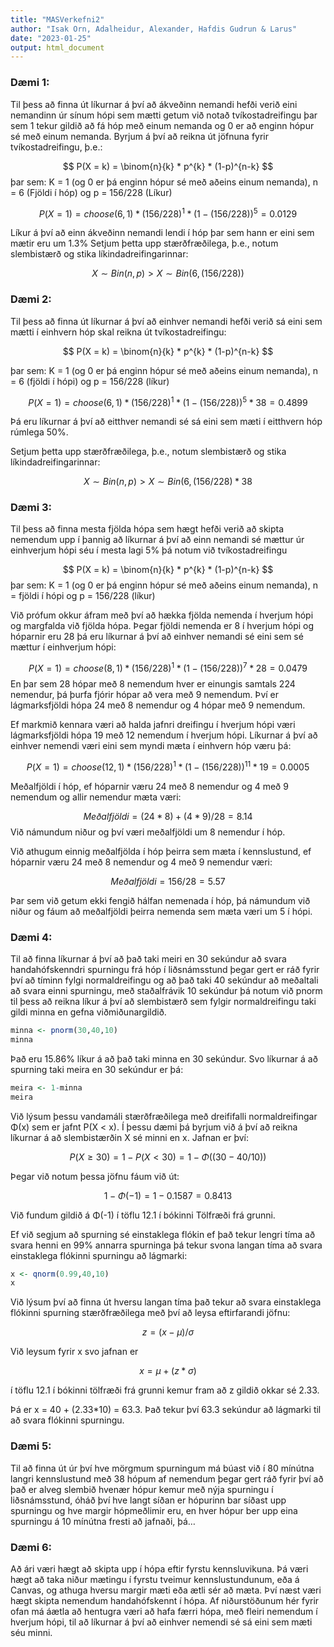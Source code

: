 ```yaml
---
title: "MASVerkefni2"
author: "Isak Orn, Adalheidur, Alexander, Hafdis Gudrun & Larus"
date: "2023-01-25"
output: html_document
---
```


### Dæmi 1: 

  Til þess að finna út líkurnar á því að ákveðinn nemandi hefði verið eini nemandinn úr sínum hópi sem mætti getum við notað tvíkostadreifingu þar sem 1 tekur gildið að fá hóp með einum nemanda og 0 er að enginn hópur sé með einum nemanda.
  Byrjum á því að reikna út jöfnuna fyrir tvíkostadreifingu, þ.e.:
  
$$
P(X = k) = \binom{n}{k} * p^{k} * (1-p)^{n-k}
$$
    þar sem:
      K = 1 (og 0 er þá enginn hópur sé með aðeins einum nemanda),
      n = 6 (Fjöldi í hóp) og
      p = 156/228 (Líkur) 
      
$$
P(X = 1) = choose(6, 1)*(156/228)^1*(1-(156/228))^5 = 0.0129
$$
  
  Líkur á því að einn ákveðinn nemandi lendi í hóp þar sem hann er eini sem mætir eru um 1.3%
  Setjum þetta upp stærðfræðilega, þ.e., notum slembistærð og stika líkindadreifingarinnar:
  
$$
      X \sim Bin(n,p) > X \sim Bin(6, (156/228))
$$

    
### Dæmi 2:
  Til þess að finna út líkurnar á því að einhver nemandi hefði verið sá eini sem mætti í einhvern hóp skal reikna út tvíkostadreifingu: 
  
$$
P(X = k) = \binom{n}{k}  * p^{k} * (1-p)^{n-k}
$$
 
   þar sem:
    K = 1 (og 0 er þá enginn hópur sé með aðeins einum nemanda),
    n = 6 (fjöldi í hópi) og
    p = 156/228 (líkur)

    
$$
  P(X = 1) = choose(6, 1)*(156/228)^1*(1-(156/228))^5 * 38 = 0.4899
$$
  
  Þá eru líkurnar á því að eitthver nemandi sé sá eini sem mæti í eitthvern hóp rúmlega 50%.

  Setjum þetta upp stærðfræðilega, þ.e., notum slembistærð og stika líkindadreifingarinnar:
  
$$
      X \sim Bin(n,p) > X \sim Bin(6, (156/228) * 38 
$$

### Dæmi 3: 
  Til þess að finna mesta fjölda hópa sem hægt hefði verið að skipta nemendum upp í þannig að líkurnar á því að einn nemandi sé mættur úr einhverjum hópi séu í mesta lagi 5% þá notum við tvíkostadreifingu
  
$$
P(X = k) = \binom{n}{k} * p^{k} * (1-p)^{n-k}
$$
 þar sem:
    K = 1 (og 0 er þá enginn hópur sé með aðeins einum nemanda),
    n = fjöldi í hópi og
    p = 156/228 (líkur)

Við prófum okkur áfram með því að hækka fjölda nemenda í hverjum hópi og margfalda við fjölda hópa. Þegar fjöldi nemenda er 8 í hverjum hópi og hóparnir eru 28 þá eru líkurnar á því að einhver nemandi sé eini sem sé mættur í einhverjum hópi: 
    
    
$$
P(X = 1) = choose(8, 1) * (156/228)^1 * (1 - (156/228))^7 * 28 = 0.0479
$$
En þar sem 28 hópar með 8 nemendum hver er einungis samtals 224 nemendur, þá þurfa fjórir hópar að vera með 9 nemendum. Því er lágmarksfjöldi hópa 24 með 8 nemendur og 4 hópar með 9 nemendum. 

  Ef markmið kennara væri að halda jafnri dreifingu í hverjum hópi væri lágmarksfjöldi hópa 19 með 12 nemendum í hverjum hópi. Líkurnar á því að einhver nemendi væri eini sem myndi mæta í einhvern hóp væru þá:

$$
P(X = 1) = choose(12, 1) * (156/228)^1 * (1 - (156/228))^{11} * 19 = 0.0005
$$

Meðalfjöldi í hóp, ef hóparnir væru 24 með 8 nemendur og 4 með 9 nemendum og allir nemendur mæta væri:

$$
Meðalfjöldi = (24 * 8) + (4 * 9) / 28 = 8.14
$$
Við námundum niður og því væri meðalfjöldi um 8 nemendur í hóp. 


Við athugum einnig meðalfjölda í hóp þeirra sem mæta í kennslustund, ef hóparnir væru 24 með 8 nemendur og 4 með 9 nemendur væri:

$$
Meðalfjöldi = 156 / 28 = 5.57
$$

Þar sem við getum ekki fengið hálfan nemenada í hóp, þá námundum við niður og fáum að meðalfjöldi þeirra nemenda sem mæta væri um 5 í hópi. 

### Dæmi 4:
  Til að finna líkurnar á því að það taki meiri en 30 sekúndur að svara handahófskenndri spurningu frá hóp í liðsnámsstund þegar gert er ráð fyrir því að tíminn fylgi normaldreifingu og að það taki 40 sekúndur að meðaltali að svara einni spurningu, með staðalfrávik 10 sekúndur þá notum við pnorm til þess að reikna líkur á því að slembistærð sem fylgir normaldreifingu taki gildi minna en gefna viðmiðunargildið. 

```r

minna <- pnorm(30,40,10)
minna
```

Það eru 15.86% líkur á að það taki minna en 30 sekúndur. Svo líkurnar á að spurning taki meira en 30 sekúndur er þá:

```r
meira <- 1-minna
meira
```


Við lýsum þessu vandamáli stærðfræðilega með dreififalli normaldreifingar Φ(x) sem er jafnt P(X < x). Í þessu dæmi þá byrjum við á því að reikna líkurnar á að slembistærðin X sé minni en x. 
Jafnan er því: 

$$
P(X \ge 30) = 1-P(X<30) = 1-Φ((30-40/10))
$$

Þegar við notum þessa jöfnu fáum við út:

$$
1-Φ(-1) = 1-0.1587 = 0.8413
$$

Við fundum gildið á Φ(-1) í töflu 12.1 í bókinni Tölfræði frá grunni. 

  Ef við segjum að spurning sé einstaklega flókin ef það tekur lengri tíma að svara henni en 99% annarra spurninga þá tekur svona langan tíma að svara einstaklega flókinni spurningu að lágmarki:

```r
x <- qnorm(0.99,40,10)
x
```

Við lýsum því að finna út hversu langan tíma það tekur að svara einstaklega flókinni spurning stærðfræðilega með því að leysa eftirfarandi jöfnu: 

$$
z=(x-μ)/σ
$$

Við leysum fyrir x svo jafnan er 

$$
x=μ+(z*σ)
$$

í töflu 12.1 í bókinni tölfræði frá grunni kemur fram að z gildið okkar sé 2.33. 

  Þá er x = 40 + (2.33*10) = 63.3. Það tekur því 63.3 sekúndur að lágmarki til að svara flókinni spurningu.

### Dæmi 5:
  Til að finna út úr því hve mörgmum spurningum má búast við í 80 mínútna langri kennslustund með 38 hópum af nemendum þegar gert ráð fyrir því að það er alveg slembið hvenær hópur kemur með nýja spurningu í liðsnámsstund, óháð því hve langt síðan er hópurinn bar síðast upp spurningu og hve margir hópmeðlimir eru, en hver hópur ber upp eina spurningu á 10 mínútna fresti að jafnaði, þá...

### Dæmi 6:
  Að ári væri hægt að skipta upp í hópa eftir fyrstu kennsluvikuna. Þá væri hægt að taka niður mætingu í fyrstu tveimur kennslustundunum, eða á Canvas, og athuga hversu margir mæti eða ætli sér að mæta. Því næst væri hægt skipta nemendum handahófskennt í hópa. Af niðurstöðunum hér fyrir ofan má áætla að hentugra væri að hafa færri hópa, með fleiri nemendum í hverjum hópi, til að líkurnar á því að einhver nemendi sé sá eini sem mæti séu minni. 

    
    


